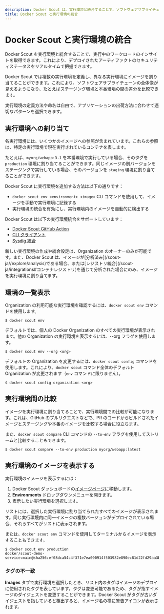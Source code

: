 ```yaml
---
description: Docker Scout は、実行環境と統合することで、ソフトウェアサプライチェーンに関するリアルタイムのインサイトを提供します。
title: Docker Scout と実行環境の統合
---
```



# Docker Scout と実行環境の統合

Docker Scout を実行環境と統合することで、実行中のワークロードのインサイトを取得できます。これにより、デプロイされたアーティファクトのセキュリティステータスをリアルタイムで把握できます。

Docker Scout では複数の実行環境を定義し、異なる実行環境にイメージを割り当てることができます。これにより、ソフトウェアサプライチェーンの全体像が見えるようになり、たとえばステージング環境と本番環境の間の差分を比較できます。

実行環境の定義方法や命名は自由で、アプリケーションの出荷方法に合わせて適切なパターンを選択できます。

## 実行環境への割り当て

各実行環境には、いくつかのイメージへの参照が含まれています。これらの参照は、特定の実行環境で現在実行されているコンテナを表します。

たとえば、`myorg/webapp:3.1` を本番環境で実行している場合、そのタグを `production` 環境に割り当てることができます。同じイメージの別バージョンをステージングで実行している場合、そのバージョンを `staging` 環境に割り当てることができます。

Docker Scout に実行環境を追加する方法は以下の通りです：

- `docker scout env <environment> <image>` CLI コマンドを使用して、イメージを手動で実行環境に記録する
- 実行環境の統合を有効にし、実行環境内のイメージを自動的に検出する

Docker Scout は以下の実行環境統合をサポートしています：

- [Docker Scout GitHub Action](https://github.com/marketplace/actions/docker-scout#record-an-image-deployed-to-an-environment)
- [CLI クライアント](/scout-ja/integrations/environment/cli)
- [Sysdig 統合](/scout-ja/integrations/environment/sysdig)

<Callout type="info">
  新しい実行環境の作成や統合設定は、Organization のオーナーのみが可能です。また、Docker Scout は、イメージが[分析済み](/scout-ja//explore/analysis)である場合、または[レジストリ統合](/scout-ja/integrations#コンテナレジストリ)を通じて分析された場合にのみ、イメージを実行環境に割り当てます。
</Callout>

## 環境の一覧表示

Organization の利用可能な実行環境を確認するには、`docker scout env` コマンドを使用します。

```console
$ docker scout env
```

デフォルトでは、個人の Docker Organization のすべての実行環境が表示されます。他の Organization の実行環境を表示するには、--org フラグを使用します。

```console
$ docker scout env --org <org>
```

デフォルトの Organization を変更するには、`docker scout config` コマンドを使用します。これにより、`docker scout` コマンド全体のデフォルト Organization が変更されます（`env` コマンドに限りません）。

```console
$ docker scout config organization <org>
```

## 実行環境間の比較

イメージを実行環境に割り当てることで、実行環境間での比較が可能になります。これは、GitHub のプルリクエストなどで、PR のコードからビルドされたイメージとステージングや本番のイメージを比較する場合に役立ちます。

また、`docker scout compare` CLI コマンドの `--to-env` フラグを使用してストリームと比較することもできます。

```console
$ docker scout compare --to-env production myorg/webapp:latest
```

## 実行環境のイメージを表示する

実行環境のイメージを表示するには：

1. Docker Scout ダッシュボードの[イメージページ](https://scout.docker.com/)に移動します。
2. **Environments** ドロップダウンメニューを開きます。
3. 表示したい実行環境を選択します。

リストには、選択した実行環境に割り当てられたすべてのイメージが表示されます。同じ実行環境内に同一イメージの複数バージョンがデプロイされている場合、それらすべてがリストに表示されます。

または、`docker scout env` コマンドを使用してターミナルからイメージを表示することもできます。

```console
$ docker scout env production
docker/scout-demo-service:main@sha256:ef08dca54c4f371e7ea090914f503982e890ec81d22fd29aa3b012351a44e1bc
```

### タグの不一致

**Images** タブで実行環境を選択したとき、リスト内のタグはイメージのデプロイに使用されたタグを表しています。タグは変更可能であるため、タグが指すイメージのダイジェストを変更することができます。Docker Scout がタグが古いダイジェストを指していると検出すると、イメージ名の横に警告アイコンが表示されます。
